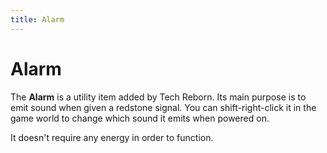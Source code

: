 ```yaml
---
title: Alarm
---
```


<ItemImage file="alarm" alt="Alarm" size="200" />

# Alarm

The **Alarm** is a utility item added by Tech Reborn. Its main purpose is to emit sound when given a redstone signal. You can shift-right-click it in the game world to change which sound it emits when powered on.

It doesn't require any energy in order to function.
